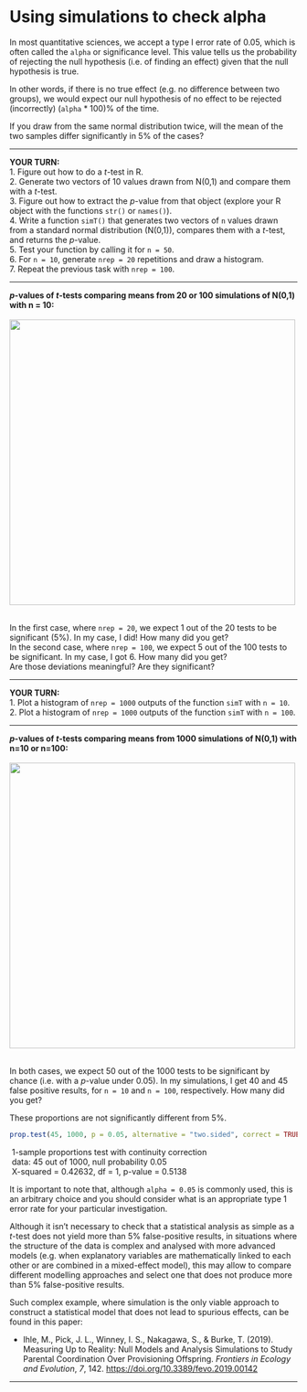 # Using simulations to check alpha

In most quantitative sciences, we accept a type I error rate of 0.05, which is often called the `alpha` or significance level. This value tells us the probability of rejecting the null hypothesis (i.e. of finding an effect) given that the null hypothesis is true. 

In other words, if there is no true effect (e.g. no difference between two groups), we would expect our null hypothesis of no effect to be rejected (incorrectly) (`alpha` * 100)% of the time.

If you draw from the same normal distribution twice, will the mean of the two samples differ significantly in 5% of the cases? 


***

**YOUR TURN:**  
1. Figure out how to do a *t*-test in R.  
2. Generate two vectors of 10 values drawn from N(0,1) and compare them with a *t*-test.  
3. Figure out how to extract the *p*-value from that object (explore your R object with the functions `str()` or `names()`).    
4. Write a function `simT()` that generates two vectors of `n` values drawn from a standard normal distribution (N(0,1)), compares them with a *t*-test, and returns the *p*-value.  
5. Test your function by calling it for `n = 50`.  
6. For `n = 10`, generate `nrep = 20` repetitions and draw a histogram.  
7. Repeat the previous task with `nrep = 100`.

***

***p*-values of *t*-tests comparing means from 20 or 100 simulations of N(0,1) with n = 10:**   
<br/>
<img src="../assets/ttest-changing-nrep.png" width="500">  
<br/>


In the first case, where `nrep = 20`, we expect 1 out of the 20 tests to be significant (5%). In my case, I did! How many did you get?    
In the second case, where `nrep = 100`, we expect 5 out of the 100 tests to be significant. In my case, I got 6. How many did you get?      
Are those deviations meaningful? Are they significant? 

***

**YOUR TURN:**  
1. Plot a histogram of `nrep = 1000` outputs of the function `simT` with `n = 10`.  
2. Plot a histogram of `nrep = 1000` outputs of the function `simT` with `n = 100`.

***

***p*-values of *t*-tests comparing means from 1000 simulations of N(0,1) with n=10 or n=100:**   
<br/>
<img src="../assets/ttest-changing-n.png" width="500">  
<br/>

In both cases, we expect 50 out of the 1000 tests to be significant by chance (i.e. with a *p*-value under 0.05). In my simulations, I get 40 and 45 false positive results, for `n = 10` and `n = 100`, respectively. How many did you get?  

These proportions are not significantly different from 5%. 

```r
prop.test(45, 1000, p = 0.05, alternative = "two.sided", correct = TRUE)
```

|  1-sample proportions test with continuity correction  
|  data:  45 out of 1000, null probability 0.05  
|  X-squared = 0.42632, df = 1, p-value = 0.5138  

It is important to note that, although `alpha = 0.05` is commonly used, this is an arbitrary choice and you should consider what is an appropriate type 1 error rate for your particular investigation.  

Although it isn't necessary to check that a statistical analysis as simple as a *t*-test does not yield more than 5% false-positive results, in situations where the structure of the data is complex and analysed with more advanced models (e.g. when explanatory variables are mathematically linked to each other or are combined in a mixed-effect model), this may allow to compare different modelling approaches and select one that does not produce more than 5% false-positive results.  

Such complex example, where simulation is the only viable approach to construct a statistical model that does not lead to spurious effects, can be found in this paper:

* Ihle, M., Pick, J. L., Winney, I. S., Nakagawa, S., & Burke, T. (2019). Measuring Up to Reality: Null Models and Analysis Simulations to Study Parental Coordination Over Provisioning Offspring. *Frontiers in Ecology and Evolution*, *7*, 142. <a href="https://doi.org/10.3389/fevo.2019.00142" target="_blank">https://doi.org/10.3389/fevo.2019.00142</a>

***




